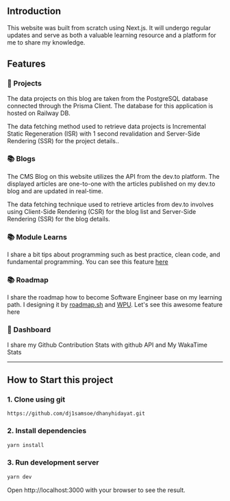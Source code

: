 ## Introduction

This website was built from scratch using Next.js. It will undergo regular updates and serve as both a valuable learning resource and a platform for me to share my knowledge.

## Features

### 📝 Projects

The data projects on this blog are taken from the PostgreSQL database connected through the Prisma Client. The database for this application is hosted on Railway DB.

The data fetching method used to retrieve data projects is Incremental Static Regeneration (ISR) with 1 second revalidation and Server-Side Rendering (SSR) for the project details..

### 📚 Blogs

The CMS Blog on this website utilizes the API from the dev.to platform. The displayed articles are one-to-one with the articles published on my dev.to blog and are updated in real-time.

The data fetching technique used to retrieve articles from dev.to involves using Client-Side Rendering (CSR) for the blog list and Server-Side Rendering (SSR) for the blog details.

### 📚 Module Learns

I share a bit tips about programming such as best practice, clean code, and fundamental programming. You can see this feature [here](https://dhanyhidayat.vercel.app/projects)

### 📚 Roadmap

I share the roadmap how to become Software Engineer base on my learning path. I designing it by [roadmap.sh](https://roadmap.sh/) and [WPU](https://www.youtube.com/@sandhikagalihWPU). Let's see this awesome feature here

### 🚀 Dashboard

I share my Github Contribution Stats with github API and My WakaTime Stats

---

## How to Start this project

### 1. Clone using git

```git
https://github.com/dj1samsoe/dhanyhidayat.git
```

### 2. Install dependencies

```bash
yarn install
```

### 3. Run development server

```bash
yarn dev
```

Open http://localhost:3000 with your browser to see the result.

